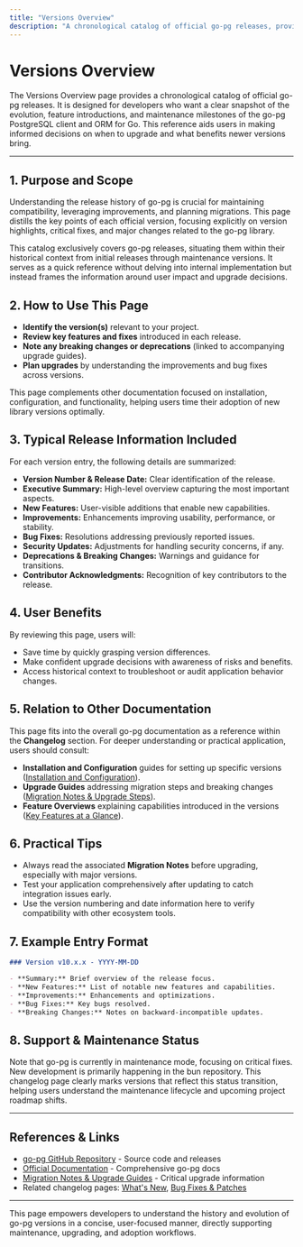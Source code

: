 ```yaml
---
title: "Versions Overview"
description: "A chronological catalog of official go-pg releases, providing a summary of enhancements, feature introductions, and important milestones for each version. This page orients users at a glance and supports quick reference for deciding when to upgrade."
---
```


# Versions Overview

The Versions Overview page provides a chronological catalog of official go-pg releases. It is designed for developers who want a clear snapshot of the evolution, feature introductions, and maintenance milestones of the go-pg PostgreSQL client and ORM for Go. This reference aids users in making informed decisions on when to upgrade and what benefits newer versions bring.

---

## 1. Purpose and Scope

Understanding the release history of go-pg is crucial for maintaining compatibility, leveraging improvements, and planning migrations. This page distills the key points of each official version, focusing explicitly on version highlights, critical fixes, and major changes related to the go-pg library.

This catalog exclusively covers go-pg releases, situating them within their historical context from initial releases through maintenance versions. It serves as a quick reference without delving into internal implementation but instead frames the information around user impact and upgrade decisions.


## 2. How to Use This Page

- **Identify the version(s)** relevant to your project.
- **Review key features and fixes** introduced in each release.
- **Note any breaking changes or deprecations** (linked to accompanying upgrade guides).
- **Plan upgrades** by understanding the improvements and bug fixes across versions.

This page complements other documentation focused on installation, configuration, and functionality, helping users time their adoption of new library versions optimally.


## 3. Typical Release Information Included

For each version entry, the following details are summarized:

- **Version Number & Release Date:** Clear identification of the release.
- **Executive Summary:** High-level overview capturing the most important aspects.
- **New Features:** User-visible additions that enable new capabilities.
- **Improvements:** Enhancements improving usability, performance, or stability.
- **Bug Fixes:** Resolutions addressing previously reported issues.
- **Security Updates:** Adjustments for handling security concerns, if any.
- **Deprecations & Breaking Changes:** Warnings and guidance for transitions.
- **Contributor Acknowledgments:** Recognition of key contributors to the release.


## 4. User Benefits

By reviewing this page, users will:

- Save time by quickly grasping version differences.
- Make confident upgrade decisions with awareness of risks and benefits.
- Access historical context to troubleshoot or audit application behavior changes.


## 5. Relation to Other Documentation

This page fits into the overall go-pg documentation as a reference within the **Changelog** section. For deeper understanding or practical application, users should consult:

- **Installation and Configuration** guides for setting up specific versions ([Installation and Configuration](https://pg.uptrace.dev/guides/getting-started/install-configure)).
- **Upgrade Guides** addressing migration steps and breaking changes ([Migration Notes & Upgrade Steps](https://pg.uptrace.dev/changelog/upgrade-guides/migration-notes)).
- **Feature Overviews** explaining capabilities introduced in the versions ([Key Features at a Glance](https://pg.uptrace.dev/overview/product-intro-core-concepts/feature-overview)).


## 6. Practical Tips

- Always read the associated **Migration Notes** before upgrading, especially with major versions.
- Test your application comprehensively after updating to catch integration issues early.
- Use the version numbering and date information here to verify compatibility with other ecosystem tools.


## 7. Example Entry Format

```markdown
### Version v10.x.x - YYYY-MM-DD

- **Summary:** Brief overview of the release focus.
- **New Features:** List of notable new features and capabilities.
- **Improvements:** Enhancements and optimizations.
- **Bug Fixes:** Key bugs resolved.
- **Breaking Changes:** Notes on backward-incompatible updates.

```


## 8. Support & Maintenance Status

Note that go-pg is currently in maintenance mode, focusing on critical fixes. New development is primarily happening in the bun repository. This changelog page clearly marks versions that reflect this status transition, helping users understand the maintenance lifecycle and upcoming project roadmap shifts.


---

## References & Links

- [go-pg GitHub Repository](https://github.com/go-pg/pg) - Source code and releases
- [Official Documentation](https://pg.uptrace.dev/) - Comprehensive go-pg docs
- [Migration Notes & Upgrade Guides](https://pg.uptrace.dev/changelog/upgrade-guides/migration-notes) - Critical upgrade information
- Related changelog pages: [What's New](https://pg.uptrace.dev/changelog/release-history/whats-new), [Bug Fixes & Patches](https://pg.uptrace.dev/changelog/release-history/bug-fixes-patches)

---

This page empowers developers to understand the history and evolution of go-pg versions in a concise, user-focused manner, directly supporting maintenance, upgrading, and adoption workflows.